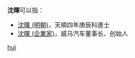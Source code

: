 '''沈暉'''可以指：
* [[沈暉_(明朝)|沈暉 (明朝)]]，天順四年庚辰科進士
* [[沈暉_(企業家)|沈暉 (企業家)]]，威马汽车董事长、创始人

{{disambig}}

[[Category:二字沈姓人名消歧义|hui]]